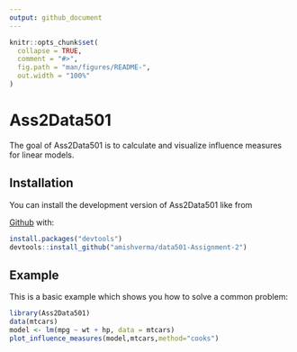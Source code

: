```yaml
---
output: github_document
---
```


<!-- README.md is generated from README.Rmd. Please edit that file -->

```r
knitr::opts_chunk$set(
  collapse = TRUE,
  comment = "#>",
  fig.path = "man/figures/README-",
  out.width = "100%"
)
```

# Ass2Data501

<!-- badges: start -->
<!-- badges: end -->

The goal of Ass2Data501 is to calculate and visualize influence measures for linear models.

## Installation

You can install the development version of Ass2Data501 like from

[Github](https://github.com/amishverma/data501-Assignment-2) with:

``` r
install.packages("devtools")
devtools::install_github("amishverma/data501-Assignment-2")
```

## Example

This is a basic example which shows you how to solve a common problem:

```r
library(Ass2Data501)
data(mtcars)
model <- lm(mpg ~ wt + hp, data = mtcars)
plot_influence_measures(model,mtcars,method="cooks")
```

